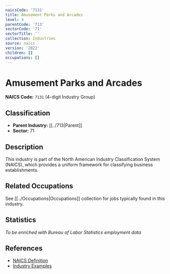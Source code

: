 ```yaml
---
naicsCode: '7131'
title: Amusement Parks and Arcades
level: 4
parentCode: '713'
sectorCode: '71'
sectorTitle: ''
collection: Industries
source: naics
version: '2022'
children: []
occupations: []
---
```

# Amusement Parks and Arcades

**NAICS Code:** `7131` (4-digit Industry Group)

## Classification

- **Parent Industry:** [[../713|Parent]]
- **Sector:** 71

## Description

This industry is part of the North American Industry Classification System (NAICS), which provides a uniform framework for classifying business establishments.

## Related Occupations

See [[../Occupations|Occupations]] collection for jobs typically found in this industry.

## Statistics

*To be enriched with Bureau of Labor Statistics employment data*

## References

- [NAICS Definition](https://www.census.gov/naics/)
- [Industry Examples](https://www.census.gov/naics/2022NAICS/)

